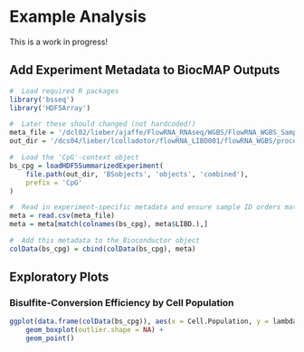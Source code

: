 # Example Analysis

This is a work in progress!

## Add Experiment Metadata to BiocMAP Outputs

```r
#  Load required R packages
library('bsseq')
library('HDF5Array')

#  Later these should changed (not hardcoded!)
meta_file = '/dcl02/lieber/ajaffe/FlowRNA_RNAseq/WGBS/FlowRNA_WGBS_Sample_Information_with_Pheno_Info.csv'
out_dir = '/dcs04/lieber/lcolladotor/flowRNA_LIBD001/flowRNA_WGBS/processed-data/03_BiocMAP/BiocMAP_output'

#  Load the 'CpG'-context object
bs_cpg = loadHDF5SummarizedExperiment(
    file.path(out_dir, 'BSobjects', 'objects', 'combined'),
    prefix = 'CpG'
)

#  Read in experiment-specific metadata and ensure sample ID orders match
meta = read.csv(meta_file)
meta = meta[match(colnames(bs_cpg), meta$LIBD.),]

#  Add this metadata to the Bioconductor object
colData(bs_cpg) = cbind(colData(bs_cpg), meta)
```

## Exploratory Plots

### Bisulfite-Conversion Efficiency by Cell Population

```r
ggplot(data.frame(colData(bs_cpg)), aes(x = Cell.Population, y = lambda_bs_conv_eff)) +
    geom_boxplot(outlier.shape = NA) +
    geom_point()
```
